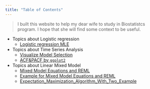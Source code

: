 ```yaml
---
title: "Table of Contents"
---
```


> I built this website to help my dear wife to study in Biostatistcs program. I hope that she will find some context to be useful.

* Topics about Logistic regression
    + [Logistic regression MLE](logistic_regression_theory_hand_check.html)
    
* Topics about Time Series Analysis
    + [Visualize Model Selection](Data_Visulization_of_ARIMA_Model_Selection.html)
    + [ACF&PACF by `ggplot2`](ACF_PACF_by_ggplot2.html)

* Topics about Linear Mixed Model
    + [Mixed Model Equations and REML](Linear_mixed_model_equations.html)
    + [Example for Mixed Model Equations and REML](Example_Linear_mixed_model.html)
    + [Expectation_Maximization_Algorithm_With_Two_Example](Expectation_Maximization_Algorithm_With_Two_Example.html)